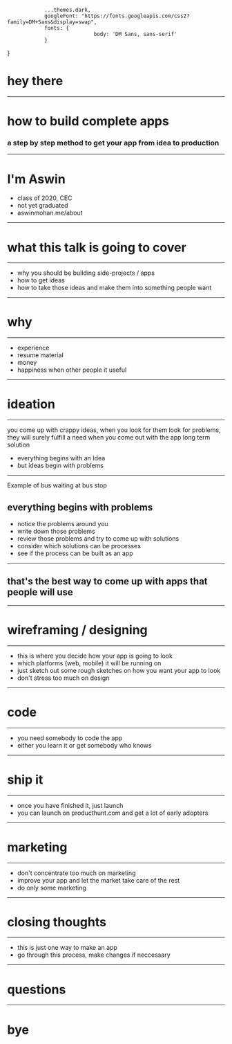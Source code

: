 				...themes.dark,
				googleFont: "https://fonts.googleapis.com/css2?family=DM+Sans&display=swap",
				fonts: {
								body: 'DM Sans, sans-serif'
				}
}

# hey there


---
# how to build complete apps
### a step by step method to get your app from idea to production 


---
# I'm Aswin

* class of 2020, CEC
* not yet graduated
* aswinmohan.me/about


---
# what this talk is going to cover
---
* why you should be building side-projects / apps
* how to get ideas
* how to take those ideas and make them into something people want


---
# why
---
* experience
* resume material
* money
* happiness when other people it useful


---
# ideation
---
<Notes>
you come up with crappy ideas, when you look for them
look for problems, they will surely fulfill a need when you come out with the app
long term solution
</Notes>

* everything begins with an Idea
* but ideas begin with problems


---
<Notes>
Example of bus waiting at bus stop
</Notes>

## everything begins with problems
* notice the problems around you
* write down those problems
* review those problems and try to come up with solutions
* consider which solutions can be processes
* see if the process can be built as an app
---
## that's the best way to come up with apps that people will use


---
# wireframing / designing
---
* this is where you decide how your app is going to look
* which platforms (web, mobile) it will be running on
* just sketch out some rough sketches on how you want your app to look
* don't stress too much on design


---
# code
---
* you need somebody to code the app
* either you learn it or get somebody who knows


---
# ship it
---
* once you have finished it, just launch
* you can launch on producthunt.com and get a lot of early adopters


---
# marketing
---
* don't concentrate too much on marketing
* improve your app and let the market take care of the rest
* do only some marketing


---
# closing thoughts
---
* this is just one way to make an app
* go through this process, make changes if neccessary

---
# questions
---

# bye







